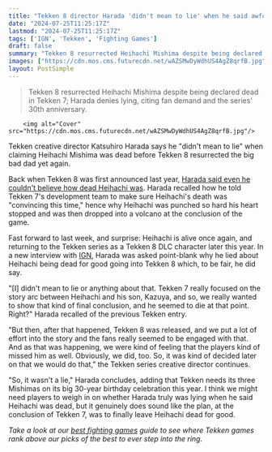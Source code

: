 ```yaml
---
title: "Tekken 8 director Harada 'didn't mean to lie' when he said awful dad Heihachi Mishima was really, truly dead"
date: "2024-07-25T11:25:17Z"
lastmod: "2024-07-25T11:25:17Z"
tags: ['IGN', 'Tekken', 'Fighting Games']
draft: false
summary: "Tekken 8 resurrected Heihachi Mishima despite being declared dead in Tekken 7; Harada denies lying, citing fan demand and the series' 30th anniversary."
images: ["https://cdn.mos.cms.futurecdn.net/wAZSMwDyWdhUS4AgZ8qrfB.jpg"]
layout: PostSimple
---
```

> Tekken 8 resurrected Heihachi Mishima despite being declared dead in Tekken 7; Harada denies lying, citing fan demand and the series' 30th anniversary.


        <img alt="Cover" src="https://cdn.mos.cms.futurecdn.net/wAZSMwDyWdhUS4AgZ8qrfB.jpg"/>
        
Tekken creative director Katsuhiro Harada says he "didn't mean to lie" when claiming Heihachi Mishima was dead before Tekken 8 resurrected the big bad dad yet again.

Back when Tekken 8 was first announced last year, [Harada said even he couldn't believe how dead Heihachi was](https://www.gamesradar.com/even-tekken-8s-lead-devs-can-hardly-believe-how-dead-heihachi-is/). Harada recalled how he told Tekken 7's development team to make sure Heihachi's death was "convincing this time," hence why Heihachi was punched so hard his heart stopped and was then dropped into a volcano at the conclusion of the game. 

Fast forward to last week, and surprise: Heihachi is alive once again, and returning to the Tekken series as a Tekken 8 DLC character later this year. In a new interview with [IGN](https://www.ign.com/articles/tekken-8-interview-katsuhiro-harada-heihachi-bandai-namco-evo-2024), Harada was asked point-blank why he lied about Heihachi being dead for good going into Tekken 8 which, to be fair, he did say.

"[I] didn't mean to lie or anything about that. Tekken 7 really focused on the story arc between Heihachi and his son, Kazuya, and so, we really wanted to show that kind of final conclusion, and he seemed to die at that point. Right?" Harada recalled of the previous Tekken entry.

"But then, after that happened, Tekken 8 was released, and we put a lot of effort into the story and the fans really seemed to be engaged with that. And as that was happening, we were kind of feeling that the players kind of missed him as well. Obviously, we did, too. So, it was kind of decided later on that we would do that," the Tekken series creative director continues.

"So, it wasn't a lie," Harada concludes, adding that Tekken needs its three Mishimas on its big 30-year birthday celebration this year. I think we might need players to weigh in on whether Harada truly was lying when he said Heihachi was dead, but it genuinely does sound like the plan, at the conclusion of Tekken 7, was to finally leave Heihachi dead for good.

*Take a look at our *[<em>best fighting games</em>](https://www.gamesradar.com/best-fighting-games/)* guide to see where Tekken games rank above our picks of the best to ever step into the ring.*
        